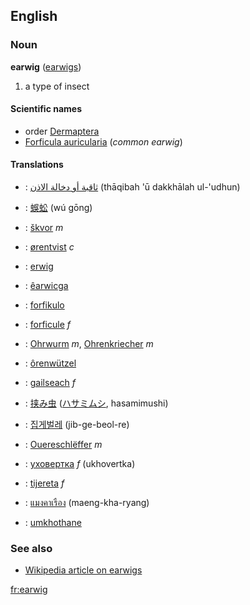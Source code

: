 ==English==
===Noun===
'''earwig''' ([[earwigs]])

# a type of insect

====Scientific names====
*order [[Dermaptera]]<!-- the entire order -->
*[[Forficula auricularia]] (''common earwig'')

====Translations====
*{{ar}}: [[ثاقبة أو دخالة الاذن]] (thāqibah 'ū dakkhālah ul-'udhun)
*{{zh}}: [[蜈蚣]] (wú gōng)
*{{cz}}: [[škvor]] ''m''
*{{da}}: [[ørentvist]] ''c''
*{{enm}}: [[erwig]]
*{{ang}}: [[êarwicga]]
*{{eo}}: [[forfikulo]]
*{{fr}}: [[forficule]] ''f''
*{{de}}: [[Ohrwurm]] ''m'', [[Ohrenkriecher]] ''m''
*{{gmh}}: [[ôrenwützel]]
*{{ga}}: [[gailseach]] ''f''
*{{ja}}: [[挟み虫]] ([[ハサミムシ]], hasamimushi)
*{{ko}}: [[집게벌레]] (jib-ge-beol-re)
*{{lb}}: [[Ouereschlëffer]] ''m''
*{{ru}}: [[уховертка]] ''f'' (ukhovertka)
*{{es}}: [[tijereta]] ''f''
*{{th}}: [[แมงคาเรือง]] (maeng-kha-ryang)
*{{zu}}: [[umkhothane]]

===See also===
*[[w:Earwig|Wikipedia article on earwigs]]

[[fr:earwig]]